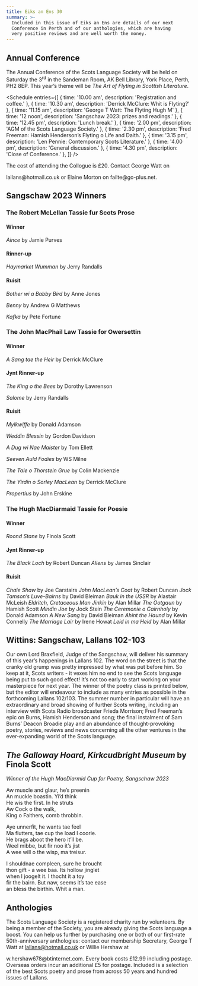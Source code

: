 ```yaml
---
title: Eiks an Ens 30
summary: >-
  Included in this issue of Eiks an Ens are details of our next
  Conference in Perth and of our anthologies, which are having
  very positive reviews and are well worth the money.
---
```


## Annual Conference

The Annual Conference of the Scots Language Society will be held on Saturday the
3<sup>rd</sup> in the Sandeman Room, AK Bell Library, York Place, Perth, PH2 
8EP. This year’s theme will be _The Art of Flyting in Scottish Literature_.

<Schedule
  entries={[
    { time: '10.00 am', description: 'Registration and coffee.' },
    { time: '10.30 am', description: 'Derrick McClure: Whit is Flyting?' },
    { time: '11.15 am', description: 'George T Watt: The Flyting Hugh M' },
    { time: '12 noon', description: 'Sangschaw 2023: prizes and readings.' },
    { time: '12.45 pm', description: 'Lunch break.' },
    { time: '2.00 pm', description: 'AGM of the Scots Language Society.' },
    { time: '2.30 pm', description: 'Fred Freeman: Hamish Henderson’s Flyting o Life and Daith.' },
    { time: '3.15 pm', description: 'Len Pennie: Contemporary Scots Literature.' },
    { time: '4.00 pm', description: 'General discussion.' },
    { time: '4.30 pm', description: 'Close of Conference.' },
  ]}
/>

The cost of attending the Collogue is £20. Contact George Watt on
<Link href="mailto:lallans@hotmail.co.uk">lallans@hotmail.co.uk</Link>
or Elaine Morton on
<Link href="mailto:failte@go-plus.net">failte@go-plus.net</Link>.

## Sangschaw 2023 Winners

### The Robert McLellan Tassie fur Scots Prose

#### Winner

_Aince_ by Jamie Purves

#### Rinner-up

_Haymarket Wumman_ by Jerry Randalls

#### Ruisit

_Bother wi a Babby Bird_ by Anne Jones

_Benny_ by Andrew G Matthews

_Kafka_ by Pete Fortune

### The John MacPhail Law Tassie for Owersettin

#### Winner

_A Sang tae the Heir_ by Derrick McClure

#### Jynt Rinner-up

_The King o the Bees_ by Dorothy Lawrenson

_Salome_ by Jerry Randalls

#### Ruisit

_Mylkwiffe_ by Donald Adamson

_Weddin Blessin_ by Gordon Davidson

_A Dug wi Nae Maister_ by Tom Ellett

_Seeven Auld Fodies_ by WS Milne

_The Tale o Thorstein Grue_ by Colin Mackenzie

_The Yirdin o Sorley MacLean_ by Derrick McClure

_Propertius_ by John Erskine

### The Hugh MacDiarmaid Tassie for Poesie

#### Winner

_Roond Stane_ by Finola Scott

#### Jynt Rinner-up

_The Black Loch_ by Robert Duncan
_Aliens_ by James Sinclair

#### Ruisit

_Chale Shaw_ by Joe Carstairs
_John MacLean’s Coat_ by Robert Duncan
_Jock Tamson’s Luve-Bairns_ by David Bleiman
_Bauk in the USSR_ by Alastair McLeish
_Eldritch, Cretaceous Man Jinkin_ by Alan Millar
_The Ootgaun_ by Hamish Scott
_Mindin Joe_ by Jock Stein
_The Ceremonie o Cairnholy_ by Donald Adamson
_A New Sang_ by David Bleiman
_Ahint the Haund_ by Kevin Connelly
_The Marriage Lair_ by Irene Howat
_Leid in ma Heid_ by Alan Millar

## Wittins: Sangschaw, Lallans 102-103

Our own Lord Braxfield, Judge of the Sangschaw, will deliver his summary of
this year’s happenings in Lallans 102. The word on the street is that the
cranky old grump was pretty impressed by what was put before him. So keep at
it, Scots writers - it vexes him no end to see the Scots language being put to
such good effect! It’s not too early to start working on your masterpiece for
next year. The winner of the poetry class is printed below, but the editor will
endeavour to include as many entries as possible in the forthcoming Lallans
102/103. The summer number in particular will have an extraordinary and broad
showing of further Scots writing, including an interview with Scots Radio
broadcaster Frieda Morrison; Fred Freeman’s epic on Burns, Hamish Henderson
and song; the final instalment of Sam Burns’ Deacon Broadie play and an
abundance of thought-provoking poetry, stories, reviews and news concerning
all the other ventures in the ever-expanding world of the Scots language.

## _The Galloway Hoard, Kirkcudbright Museum_ by Finola Scott

_Winner of the Hugh MacDiarmid Cup for Poetry, Sangschaw 2023_

Aw muscle and glaur, he’s preenin<br />
An muckle boastin. Yi’d think<br />
He wis the first. In he struts<br />
Aw Cock o the walk,<br />
King o Faithers, comb throbbin.<br />

Aye unnerfit, he wants tae feel<br />
Ma flutters, tae cup the load I coorie.<br />
He brags aboot the hero it’ll be.<br />
Weel mibbe, but fir noo it’s jist<br />
A wee will o the wisp, ma treisur.<br />

I shouldnae compleen, sure he broucht<br />
thon gift - a wee baa. Its hollow jinglet<br />
when I joogelt it. I thocht it a toy<br />
fir the bairn. But naw, seems it’s tae ease<br />
an bless the birthin. Whit a man.<br />

## Anthologies

The Scots Language Society is a registered charity run by volunteers. By being
a member of the Society, you are already giving the Scots language a boost.
You can help us further by purchasing one or both of our first-rate
50th-anniversary anthologies: contact our membership Secretary, George T Watt
at <Link href="mailto:lallans@hotmail.co.uk">lallans@hotmail.co.uk</Link>
or Willie Hershaw at
<Link href="mailto:w.hershaw678@btinternet.com">w.hershaw678@btinternet.com</Link>.
Every book costs £12.99 including postage. Overseas orders incur an additional
£5 for postage. Included is a selection of the best Scots poetry and prose
from across 50 years and hundred issues of Lallans.
